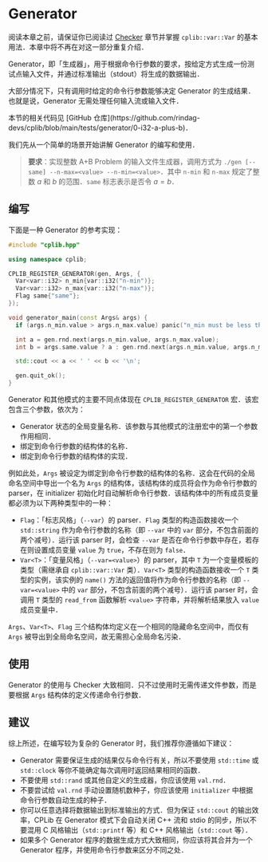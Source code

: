 
# Generator

阅读本章之前，请保证你已阅读过 [Checker](/user-guide/checker) 章节并掌握 `cplib::var::Var` 的基本用法．本章中将不再在对这一部分重复介绍．

Generator，即「生成器」，用于根据命令行参数的要求，按给定方式生成一份测试点输入文件，并通过标准输出（stdout）将生成的数据输出．

大部分情况下，只有调用时给定的命令行参数能够决定 Generator 的生成结果．也就是说，Generator 无需处理任何输入流或输入文件．

<Callout type="info">
本节的相关代码见 [GitHub 仓库](https://github.com/rindag-devs/cplib/blob/main/tests/generator/0-i32-a-plus-b)．
</Callout>

我们先从一个简单的场景开始讲解 Generator 的编写和使用．

> **要求**：实现整数 A+B Problem 的输入文件生成器，调用方式为 `./gen [--same] --n-max=<value> --n-min=<value>`．其中 `n-min` 和 `n-max` 规定了整数 $a$ 和 $b$ 的范围．`same` 标志表示是否令 $a = b$．

## 编写

下面是一种 Generator 的参考实现：

```cpp filename="gen.cpp" copy showLineNumbers
#include "cplib.hpp"

using namespace cplib;

CPLIB_REGISTER_GENERATOR(gen, Args, {
  Var<var::i32> n_min{var::i32("n-min")};
  Var<var::i32> n_max{var::i32("n-max")};
  Flag same{"same"};
});

void generator_main(const Args& args) {
  if (args.n_min.value > args.n_max.value) panic("n_min must be less than n_max");

  int a = gen.rnd.next(args.n_min.value, args.n_max.value);
  int b = args.same.value ? a : gen.rnd.next(args.n_min.value, args.n_max.value);

  std::cout << a << ' ' << b << '\n';

  gen.quit_ok();
}
```

Generator 和其他模式的主要不同点体现在 `CPLIB_REGISTER_GENERATOR` 宏．该宏包含三个参数，依次为：

- Generator 状态的全局变量名称．该参数与其他模式的注册宏中的第一个参数作用相同．
- 绑定到命令行参数的结构体的名称．
- 绑定到命令行参数的结构体的实现．

例如此处，`Args` 被设定为绑定到命令行参数的结构体的名称．这会在代码的全局命名空间中导出一个名为 `Args` 的结构体，该结构体的成员将会作为命令行参数的 parser，在 initializer 初始化时自动解析命令行参数．该结构体中的所有成员变量都必须为以下两种类型中的一种：

- `Flag`：「标志风格」（`--var`）的 parser．`Flag` 类型的构造函数接收一个 `std::string` 作为命令行参数的名称（即 `--var` 中的 `var` 部分，不包含前面的两个减号）．运行该 parser 时，会检查 `--var` 是否在命令行参数中存在，若存在则设置成员变量 `value` 为 `true`，不存在则为 `false`．
- `Var<T>`：「变量风格」（`--var=<value>`）的 parser，其中 `T` 为一个变量模板的类型（需继承自 `cplib::var::Var` 类）．`Var<T>` 类型的构造函数接收一个 `T` 类型的实例，该实例的 `name()` 方法的返回值将作为命令行参数的名称（即 `--var=<value>` 中的 `var` 部分，不包含前面的两个减号）．运行该 parser 时，会调用 `T` 类型的 `read_from` 函数解析 `<value>` 字符串，并将解析结果放入 `value` 成员变量中．

`Args`、`Var<T>`、`Flag` 三个结构体均定义在一个相同的隐藏命名空间中，而仅有 `Args` 被导出到全局命名空间，故无需担心全局命名污染．

## 使用

Generator 的使用与 Checker 大致相同．只不过使用时无需传递文件参数，而是要根据 `Args` 结构体的定义传递命令行参数．

## 建议

综上所述，在编写较为复杂的 Generator 时，我们推荐你遵循如下建议：

- Generator 需要保证生成的结果仅与命令行有关，所以不要使用 `std::time` 或 `std::clock` 等你不能确定每次调用时返回结果相同的函数．
- 不要使用 `std::rand` 或其他自定义的生成器，你应该使用 `val.rnd`．
- 不要尝试给 `val.rnd` 手动设置随机数种子，你应该使用 `initializer` 中根据命令行参数自动生成的种子．
- 你可以任意选择将数据输出到标准输出的方式．但为保证 `std::cout` 的输出效率，CPLib 在 Generator 模式下会自动关闭 C++ 流和 stdio 的同步，所以不要混用 C 风格输出（`std::printf` 等）和 C++ 风格输出（`std::cout` 等）．
- 如果多个 Generator 程序的数据生成方式大致相同，你应该将其合并为一个 Generator 程序，并使用命令行参数来区分不同之处．

